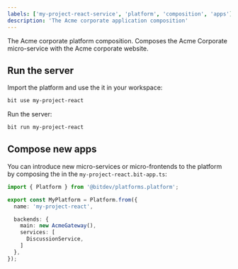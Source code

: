 ```yaml
---
labels: ['my-project-react-service', 'platform', 'composition', 'apps']
description: 'The Acme corporate application composition'
---
```


The Acme corporate platform composition. Composes the Acme Corporate micro-service with the Acme corporate website.

## Run the server 

Import the platform and use the it in your workspace:

```bash
bit use my-project-react
```

Run the server:
```bash
bit run my-project-react
```

## Compose new apps

You can introduce new micro-services or micro-frontends to the platform by composing the in the `my-project-react.bit-app.ts`:

```ts
import { Platform } from '@bitdev/platforms.platform';

export const MyPlatform = Platform.from({
  name: 'my-project-react',

  backends: {
    main: new AcmeGateway(),
    services: [
      DiscussionService,
    ]
  },
});
```
